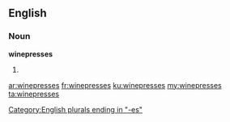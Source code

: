 ==English==

===Noun===
'''winepresses'''

# {{plural of|winepress}}

[[Category:English plurals ending in "-es"]]

[[ar:winepresses]]
[[fr:winepresses]]
[[ku:winepresses]]
[[my:winepresses]]
[[ta:winepresses]]